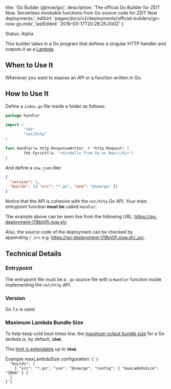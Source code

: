 
  title: 'Go Builder (@now/go)',
  description:
    'The official Go Builder for ZEIT Now. Serverless invokable functions from Go source code for ZEIT Now deployments.',
  editUrl: 'pages/docs/v2/deployments/official-builders/go-now-go.mdx',
  lastEdited: '2019-03-17T20:28:25.000Z'
}

<Tag>Status: Alpha</Tag>

This builder takes in a Go program that defines a singular HTTP handler and outputs it as a [Lambda](/docs/v2/deployments/concepts/lambdas).

## When to Use It

Whenever you want to expose an API or a function written in Go.

## How to Use It

Define a `index.go` file inside a folder as follows:

```go
package handler

import (
        "fmt"
        "net/http"
)

func Handler(w http.ResponseWriter, r *http.Request) {
        fmt.Fprintf(w, "<h1>Hello from Go on Now!</h1>")
}
```

And define a `now.json` like:

```json
{
  "version": 2,
  "builds": [{ "src": "*.go", "use": "@now/go" }]
}
```

Notice that the API is cohesive with the `net/http` Go API. Your main entrypoint function **must be** called `Handler`.

The example above can be seen live from the following URL: <https://go-deployment-l78bij0fj.now.sh/>

Also, the source code of the deployment can be checked by appending `/_src` e.g. <https://go-deployment-l78bij0fj.now.sh/_src>.

## Technical Details

### Entrypoint

The entrypoint file must be a `.go` source file with a `Handler` function inside implementing the `net/http` API.

### Version

Go 1.x is used.

### Maximum Lambda Bundle Size

To help keep cold boot times low, the [maximum output bundle size](/docs/v2/deployments/concepts/lambdas#maximum-bundle-size) for a Go lambda is, by default, **`10mb`**.

This [limit is extendable](/docs/v2/deployments/builders/overview#configuring-output-lambda-size) up to **`50mb`**.

<Example>
  <span>
    Example <InlineCode>maxLambdaSize</InlineCode> configuration:
  </span>
  <Code lang="json">{`{
  "builds": [
    { "src": "*.go", "use": "@now/go", "config": { "maxLambdaSize": "20mb" } }
  ]
}`}</Code>
</Example>

